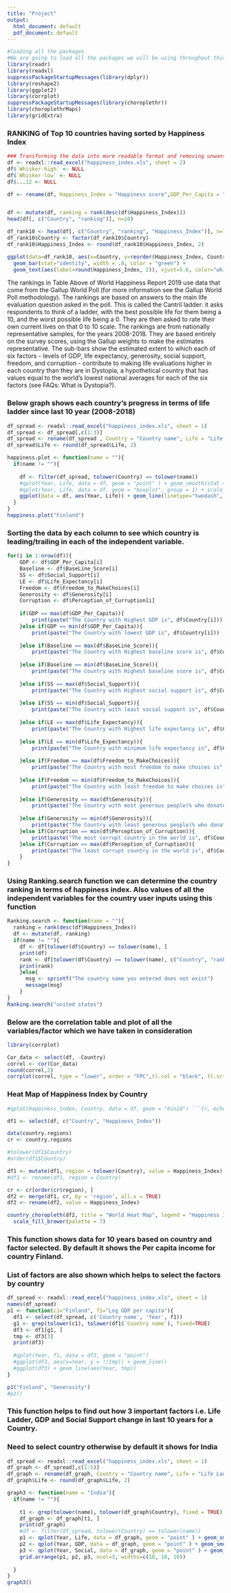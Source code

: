 ```yaml
---
title: "Project"
output:
  html_document: default
  pdf_document: default
---
```


```r
#loading all the packages
#We are going to load all the packages we will be using throughout this project.
library(readr)
library(readxl)
suppressPackageStartupMessages(library(dplyr))
library(reshape2)
library(ggplot2)
library(corrplot)
suppressPackageStartupMessages(library(choroplethr))
library(choroplethrMaps)
library(gridExtra)

```
### RANKING of Top 10 countries having sorted by Happiness Index

```r
### Transforming the data into more readable format and removing unwanted columns and renaming the columns to more meaningful names.
df <- readxl::read_excel("happiness_index.xls", sheet = 2)
df$`Whisker-high` <- NULL
df$`Whisker-low` <- NULL
df$...12 <- NULL

df <- rename(df, Happiness_Index = "Happiness score",GDP_Per_Capita = "Explained by: GDP per capita",BaseLine_Score = "Dystopia (1.88) + residual", Social_Support = "Explained by: Social support", Life_Expectancy = "Explained by: Healthy life expectancy", Freedom_to_MakeChoices = "Explained by: Freedom to make life choices", Generosity = "Explained by: Generosity", Perception_of_Curruption = "Explained by: Perceptions of corruption")


df <- mutate(df, ranking = rank(desc(df$Happiness_Index)))
head(df[, c("Country", "ranking")], n=10)

df_rank10 <- head(df[, c("Country", "ranking", "Happiness_Index")], n=10)
df_rank10$Country <- factor(df_rank10$Country)
df_rank10$Happiness_Index <- round(df_rank10$Happiness_Index, 2)

ggplot(data=df_rank10, aes(x=Country, y=reorder(Happiness_Index, Country), fill = ranking)) +
  geom_bar(stat="identity", width = .8, color = "green") + 
  geom_text(aes(label=round(Happiness_Index, 2)), vjust=5.6, color="white", size=3.3) + ylab("Happiness Score")

```

The rankings in Table Above of World Happiness Report 2019 use data that come from the Gallup World Poll (for more information see the Gallup World Poll methodology). The rankings are based on answers to the main life evaluation question asked in the poll. This is called the Cantril ladder: it asks respondents to think of a ladder, with the best possible life for them being a 10, and the worst possible life being a 0. They are then asked to rate their own current lives on that 0 to 10 scale. The rankings are from nationally representative samples, for the years 2008-2018. They are based entirely on the survey scores, using the Gallup weights to make the estimates representative. The sub-bars show the estimated extent to which each of six factors - levels of GDP, life expectancy, generosity, social support, freedom, and corruption - contribute to making life evaluations higher in each country than they are in Dystopia, a hypothetical country that has values equal to the world’s lowest national averages for each of the six factors (see FAQs: What is Dystopia?). 

### Below graph shows each country's progress in terms of life ladder since last 10 year (2008-2018)

```r
df_spread <- readxl::read_excel("happiness_index.xls", sheet = 1)
df_spread <- df_spread[,c(1:3)]
df_spread <- rename(df_spread , Country = "Country name", Life = "Life Ladder")
df_spread$Life <- round(df_spread$Life, 2)

happiness.plot <- function(name = ""){
  if(name != ""){
    
    df <- filter(df_spread, tolower(Country) == tolower(name))
    #qplot(Year, Life, data = df, geom = "point" ) + geom_smooth(stat = 'smooth', color = 'Blue', method = 'gam', formula = y ~ s(x, bs = "cs"))
    #qplot(Year, Life, data = df, geom = "boxplot", group = 1) + scale_x_continuous(breaks=seq(2008, 2010, 2018))
    ggplot(data = df, aes(Year, Life)) + geom_line(linetype="twodash", color="indianred4", size=2) +      scale_x_continuous(breaks=seq(2005, 2018, 1)) + ylab("Life Ladder")
  }
}
happiness.plot("Finland")

```

### Sorting the data by each column to see which country is leading/trailing in each of the independent variable.
```r

for(i in 1:nrow(df)){
    GDP <- df$GDP_Per_Capita[i]
    Baseline <- df$BaseLine_Score[i]
    SS <- df$Social_Support[i]
    LE <- df$Life_Expectancy[i]
    Freedom <- df$Freedom_to_MakeChoices[i]
    Generosity <- df$Generosity[i]
    Corruption <- df$Perception_of_Curruption[i]
    
    if(GDP == max(df$GDP_Per_Capita)){
        print(paste("The Country with Highest GDP is", df$Country[i]))
    }else if(GDP == min(df$GDP_Per_Capita)){
        print(paste("The Country with lowest GDP is", df$Country[i]))
      
    }else if(Baseline == max(df$BaseLine_Score)){
        print(paste("The Country with Highest baseline score is", df$Country[i]))
      
    }else if(Baseline == min(df$BaseLine_Score)){
        print(paste("The Country with Highest baseline score is", df$Country[i]))
      
    }else if(SS == max(df$Social_Support)){
        print(paste("The Country with Highest social support is", df$Country[i]))
      
    }else if(SS == min(df$Social_Support)){
        print(paste("The Country with least social support is", df$Country[i]))
      
    }else if(LE == max(df$Life_Expectancy)){
        print(paste("The Country with Highest life expectancy is", df$Country[i]))
      
    }else if(LE == min(df$Life_Expectancy)){
        print(paste("The Country with minimum life expectancy is", df$Country[i]))
    
    }else if(Freedom == max(df$Freedom_to_MakeChoices)){
        print(paste("The Country with most freedom to make choices is", df$Country[i]))
      
    }else if(Freedom == min(df$Freedom_to_MakeChoices)){
        print(paste("The Country with least freedom to make choices is", df$Country[i]))
      
    }else if(Generosity == max(df$Generosity)){
        print(paste("The Country with most generous people(% who donated to charity) is", df$Country[i]))
      
    }else if(Generosity == min(df$Generosity)){
        print(paste("The Country with least generous people(% who donated to charity) is", df$Country[i]))
    }else if(Corruption == min(df$Perception_of_Curruption)){
        print(paste("The most corrupt country in the world is", df$Country[i]))
    }else if(Corruption == max(df$Perception_of_Curruption)){
        print(paste("The least corrupt country in the world is", df$Country[i]))
    }
}

```

### Using Ranking.search function we can determine the country ranking in terms of happiness index. Also values of all the independent variables for the country user inputs using this function
```r

Ranking.search <- function(name = ""){
  ranking = rank(desc(df$Happiness_Index))
  df <- mutate(df, ranking)
  if(name != ""){
    df <- df[tolower(df$Country) == tolower(name), ]
    print(df)
    rank <- df[tolower(df$Country) == tolower(name), c("Country", "ranking")]
    print(rank)
    }else{
      msg <- sprintf("The country name you entered does not exist")
      message(msg)
    }
}
Ranking.search("united states")

```

### Below are the correlation table and plot of all the variables/factor which we have taken in consideration

```r

library(corrplot)

Cor_data <- select(df, -Country)
correl <- cor(Cor_data)
round(correl,2)
corrplot(correl, type = "lower", order = "FPC",tl.col = "black", tl.srt = 45)

```


### Heat Map of Happiness Index by Country

```r

#qplot(Happiness_Index, Country, data = df, geom = "bin2d") ```{r, echo=FALSE, fig.height = 20, fig.width = 8}

df1 <- select(df, c("Country", "Happiness_Index"))

data(country.regions)
cr <- country.regions

#tolower(df1$Country)
#order(df1$Country)

df1 <- mutate(df1, region = tolower(Country), value = Happiness_Index)
#df1 <- rename(df1, region = Country)

cr <- cr[order(cr$region), ]
df2 <- merge(df1, cr, by = 'region', all.x = TRUE)
df2 <- rename(df2, value = Happiness_Index)

country_choropleth(df2, title = "World Heat Map", legend = "Happiness Index") +
  scale_fill_brewer(palette = 7) 

```

### This function shows data for 10 years based on country and factor selected. By default it shows the Per capita income for country Finland.
### List of factors are also shown which helps to select the factors by country

``` r
df_spread <- readxl::read_excel("happiness_index.xls", sheet = 1)
names(df_spread)
p1 <- function(c1="Finland", f1="Log GDP per capita"){
  df1 <- select(df_spread, c('Country name', 'Year', f1))
  g1 <- grep(tolower(c1), tolower(df1$`Country name`), fixed=TRUE)
  df3 <- df1[g1, ]
  tmp <- df3[3]
  print(df3)
  
  #qplot(Year, f1, data = df3, geom = "point")
  #ggplot(df3, aes(x=Year, y = !!tmp)) + geom_line()
  #ggplot(df3) + geom_line(aes(Year, tmp))
}

p1("Finland", "Generosity")
#p1()
```


### This function helps to find out how 3 important factors i.e. Life Ladder, GDP and Social Support change in last 10 years for a Country. 
### Need to select country otherwise by default it shows for India

``` r
df_spread <- readxl::read_excel("happiness_index.xls", sheet = 1)
df_graph <- df_spread[,c(1:5)]
df_graph <- rename(df_graph, Country = "Country name", Life = "Life Ladder", GDP = "Log GDP per capita", Social = "Social support")
df_graph$Life <- round(df_graph$Life, 2)

graph3 <- function(name = "India"){
  if(name != ""){
    
    t1 <- grep(tolower(name), tolower(df_graph$Country), fixed = TRUE)
    df_graph <- df_graph[t1, ]
    print(df_graph)
    #df <- filter(df_spread, tolower(Country) == tolower(name))
    p1 <- qplot(Year, Life, data = df_graph, geom = "point" ) + geom_smooth(stat = 'smooth', color = 'Red', method = 'gam', formula = y ~ s(x, bs = "cs")) + scale_x_continuous(breaks=seq(2005, 2018, 2)) + ylab("Life Ladder")
    p2 <- qplot(Year, GDP, data = df_graph, geom = "point" ) + geom_smooth(stat = 'smooth', color = 'Green', method = 'gam', formula = y ~ s(x, bs = "cs")) + scale_x_continuous(breaks=seq(2005, 2018, 2)) + ylab("GDP per Capita")
    p3 <- qplot(Year, Social, data = df_graph, geom = "point" ) + geom_smooth(stat = 'smooth', color = 'Blue', method = 'gam', formula = y ~ s(x, bs = "cs")) + scale_x_continuous(breaks=seq(2005, 2018, 2)) + ylab("Social Support")
    grid.arrange(p1, p2, p3, ncol=3, widths=c(10, 10, 10))
    
  }
}
graph3()

```
